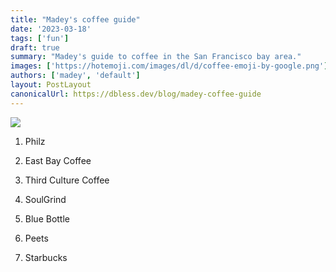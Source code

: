 ```yaml
---
title: "Madey's coffee guide"
date: '2023-03-18'
tags: ['fun']
draft: true
summary: "Madey's guide to coffee in the San Francisco bay area."
images: ['https://hotemoji.com/images/dl/d/coffee-emoji-by-google.png']
authors: ['madey', 'default']
layout: PostLayout
canonicalUrl: https://dbless.dev/blog/madey-coffee-guide
---
```


<img src="https://hotemoji.com/images/dl/d/coffee-emoji-by-google.png" />

1. Philz

2. East Bay Coffee

3. Third Culture Coffee

4. SoulGrind

5. Blue Bottle

6. Peets

7. Starbucks
